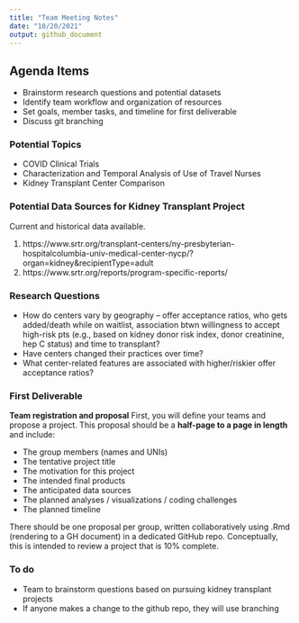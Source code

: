 ```yaml
---
title: "Team Meeting Notes"
date: "10/20/2021"
output: github_document
---
```


## Agenda Items
* Brainstorm research questions and potential datasets
* Identify team workflow and organization of resources
* Set goals, member tasks, and timeline for first deliverable
* Discuss git branching

### Potential Topics
* COVID Clinical Trials
* Characterization and Temporal Analysis of Use of Travel Nurses 
* Kidney Transplant Center Comparison

### Potential Data Sources for Kidney Transplant Project

Current and historical data available.

1. https://www.srtr.org/transplant-centers/ny-presbyterian-hospitalcolumbia-univ-medical-center-nycp/?organ=kidney&recipientType=adult  
2. https://www.srtr.org/reports/program-specific-reports/  

### Research Questions

* How do centers vary by geography -- offer acceptance ratios, who gets added/death while on waitlist, association btwn willingness to accept high-risk pts (e.g., based on kidney donor risk index, donor creatinine, hep C status) and time to transplant?
* Have centers changed their practices over time?
* What center-related features are associated with higher/riskier offer acceptance ratios?

### First Deliverable

**Team registration and proposal**
First, you will define your teams and propose a project. This proposal should be a **half-page to a page in length** and include:

* The group members (names and UNIs)
* The tentative project title
* The motivation for this project
* The intended final products
* The anticipated data sources
* The planned analyses / visualizations / coding challenges
* The planned timeline

There should be one proposal per group, written collaboratively using .Rmd (rendering to a GH document) in a dedicated GitHub repo. Conceptually, this is intended to review a project that is 10% complete.

### To do

* Team to brainstorm questions based on pursuing kidney transplant projects
* If anyone makes a change to the github repo, they will use branching

